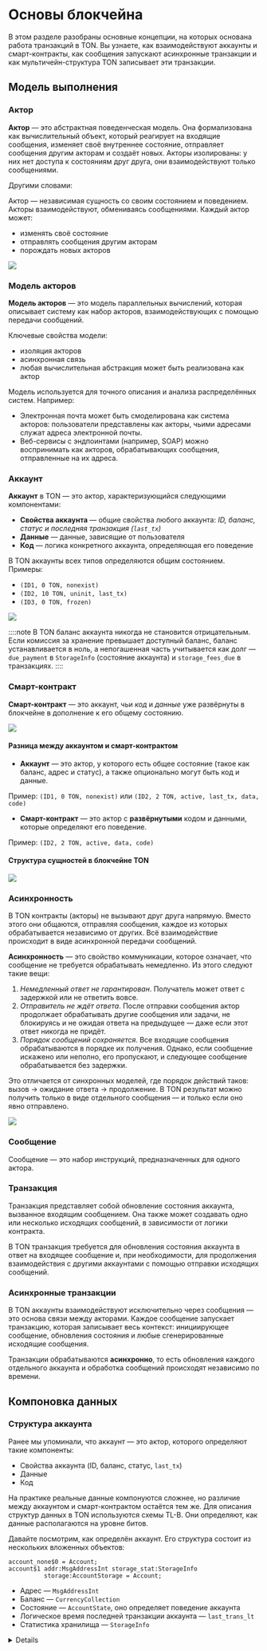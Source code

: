 
# Основы блокчейна

В этом разделе разобраны основные концепции, на которых основана работа транзакций в TON. Вы узнаете, как взаимодействуют аккаунты и смарт-контракты, как сообщения запускают асинхронные транзакции и как мультичейн-структура TON записывает эти транзакции.

## Модель выполнения

### Актор

**Актор** — это абстрактная поведенческая модель. Она формализована как вычислительный объект, который реагирует на входящие сообщения, изменяет своё внутреннее состояние, отправляет сообщения другим акторам и создаёт новых. Акторы изолированы: у них нет доступа к состояниям друг друга, они взаимодействуют только сообщениями.

Другими словами:

Актор — независимая сущность со своим состоянием и поведением. Акторы взаимодействуют, обмениваясь сообщениями. Каждый актор может:

- изменять своё состояние
- отправлять сообщения другим акторам
- порождать новых акторов

![](/img/docs/blockchain-fundamentals/actor.svg)

### Модель акторов

**Модель акторов** — это модель параллельных вычислений, которая описывает систему как набор акторов, взаимодействующих с помощью передачи сообщений.

Ключевые свойства модели:

- изоляция акторов
- асинхронная связь
- любая вычислительная абстракция может быть реализована как актор

Модель используется для точного описания и анализа распределённых систем. Например:

- Электронная почта может быть смоделирована как система акторов: пользователи представлены как акторы, чьими адресами служат адреса электронной почты.
- Веб-сервисы с эндпоинтами (например, SOAP) можно воспринимать как акторов, обрабатывающих сообщения, отправленные на их адреса.

### Аккаунт

**Аккаунт** в TON — это актор, характеризующийся следующими компонентами:

- **Свойства аккаунта** — общие свойства любого аккаунта: *ID, баланс, статус и последняя транзакция (`last_tx`)*
- **Данные** — данные, зависящие от пользователя
- **Код** — логика конкретного аккаунта, определяющая его поведение

В TON аккаунты всех типов определяются общим состоянием. Примеры:

- `(ID1, 0 TON, nonexist)`
- `(ID2, 10 TON, uninit, last_tx)`
- `(ID3, 0 TON, frozen)`

![](/img/docs/blockchain-fundamentals/account_eng.svg)

::::note
В TON баланс аккаунта никогда не становится отрицательным. Если комиссия за хранение превышает доступный баланс, баланс устанавливается в ноль, а непогашенная часть учитывается как долг — `due_payment` в `StorageInfo` (состояние аккаунта) и `storage_fees_due` в транзакциях.
::::

### Смарт-контракт

**Смарт-контракт** — это аккаунт, чьи *код* и *данные* уже развёрнуты в блокчейне в дополнение к его общему состоянию.

![](/img/docs/blockchain-fundamentals/smart-contract.svg)

#### Разница между аккаунтом и смарт-контрактом

- **Аккаунт** — это актор, у которого есть общее состояние (такое как баланс, адрес и статус), а также опционально могут быть код и данные.

Пример: `(ID1, 0 TON, nonexist)` или `(ID2, 2 TON, active, last_tx, data, code)`

- **Смарт-контракт** — это актор с **развёрнутыми** кодом и данными, которые определяют его поведение.

Пример: `(ID2, 2 TON, active, data, code)`

#### Структура сущностей в блокчейне TON

![](/img/docs/blockchain-fundamentals/structure_eng.svg)

### Асинхронность

В TON контракты (акторы) не вызывают друг друга напрямую. Вместо этого они общаются, отправляя сообщения, каждое из которых обрабатывается независимо от других. Всё взаимодействие происходит в виде асинхронной передачи сообщений.

**Асинхронность** — это свойство коммуникации, которое означает, что сообщение не требуется обрабатывать немедленно. Из этого следуют такие вещи:

1. *Немедленный ответ не гарантирован*. Получатель может ответ с задержкой или не ответить вовсе.
2. *Отправитель не ждёт ответа*. После отправки сообщения актор продолжает обрабатывать другие сообщения или задачи, не блокируясь и не ожидая ответа на предыдущее — даже если этот ответ никогда не придёт.
3. *Порядок сообщений сохраняется*. Все входящие сообщения обрабатываются в порядке их получения. Однако, если сообщение искажено или неполно, его пропускают, и следующее сообщение обрабатывается без задержки.

Это отличается от синхронных моделей, где порядок действий таков: вызов → ожидание ответа → продолжение.
В TON результат можно получить только в виде отдельного сообщения — и только если оно явно отправлено.

![](/img/docs/blockchain-fundamentals/asynchrony.gif)

### Сообщение

Сообщение — это набор инструкций, предназначенных для одного актора.

### Транзакция

Транзакция представляет собой обновление состояния аккаунта, вызванное входящим сообщением.
Она также может создавать одно или несколько исходящих сообщений, в зависимости от логики контракта.

В TON транзакция требуется для обновления состояния аккаунта в ответ на входящее сообщение и, при необходимости, для продолжения взаимодействия с другими аккаунтами с помощью отправки исходящих сообщений.

### Асинхронные транзакции

В TON аккаунты взаимодействуют исключительно через сообщения — это основа связи между акторами.
Каждое сообщение запускает транзакцию, которая записывает весь контекст: инициирующее сообщение, обновления состояния и любые сгенерированные исходящие сообщения.

Транзакции обрабатываются **асинхронно**, то есть обновления каждого отдельного аккаунта и обработка сообщений происходят независимо по времени.

## Компоновка данных

### Структура аккаунта

Ранее мы упоминали, что аккаунт — это актор, которого определяют такие компоненты:

- Свойства аккаунта (ID, баланс, статус, `last_tx`)
- Данные
- Код

На практике реальные данные компонуются сложнее, но различие между аккаунтом и смарт-контрактом остаётся тем же. Для описания структур данных в TON используются схемы TL-B. Они определяют, как данные располагаются на уровне битов.

Давайте посмотрим, как определён аккаунт.
Его структура состоит из нескольких вложенных объектов:

```tlb
account_none$0 = Account;
account$1 addr:MsgAddressInt storage_stat:StorageInfo
          storage:AccountStorage = Account;
```

- Адрес — `MsgAddressInt`
- Баланс — `CurrencyCollection`
- Состояние — `AccountState`, оно определяет поведение аккаунта
- Логическое время последней транзакции аккаунта — `last_trans_lt`
- Статистика хранилища — `StorageInfo`

<details>
  ```tlb

  account_none$0 = Account;
  account$1 addr:MsgAddressInt storage_stat:StorageInfo
  storage:AccountStorage = Account;

  account_storage$_ last_trans_lt:uint64
  balance:CurrencyCollection state:AccountState
  = AccountStorage;

  account_uninit$00 = AccountState;
  account_active$1 _:StateInit = AccountState;
  account_frozen$01 state_hash:bits256 = AccountState;

  acc_state_uninit$00 = AccountStatus;
  acc_state_frozen$01 = AccountStatus;
  acc_state_active$10 = AccountStatus;
  acc_state_nonexist$11 = AccountStatus;


  _ fixed_prefix_length:(Maybe (## 5)) special:(Maybe TickTock)
  code:(Maybe ^Cell) data:(Maybe ^Cell)
  library:(Maybe ^Cell) = StateInit;

  ```
</details>

Давайте проясним, что из этого является **свойствами аккаунта**, согласно схеме TL-B:

- ID → `MsgAddressInt`
- Баланс → `CurrencyCollection`
- Статус → `AccountState`
- Логическое время последней транзакции (`last_trans_lt`) — также часть общего состояния

А данные и код определяются в поле состояния: `AccountState`.

Теперь давайте подробнее рассмотрим свойства аккаунта и то, как они представлены в компоновке данных.

### Статус аккаунта

TON определяет такие состояния аккаунта `AccountState`:

| Статус   | Код TL-B | Описание                                                                                                                                                                                                                                     |
| -------- | -------- | -------------------------------------------------------------------------------------------------------------------------------------------------------------------------------------------------------------------------------------------- |
| `uninit` | `00`     | Аккаунт существует, но не содержит кода или данных. У него может быть ненулевой баланс, но он ещё не инициализирован.                                                                                                                        |
| `frozen` | `01`     | Аккаунт заморожен: его код и данные удалены, но хеш предыдущего состояния сохранён. Баланс аккаунта равен нулю; непогашенные комиссии за хранение учитываются как долг (`StorageInfo.due_payment`), а не как отрицательный баланс. Аккаунт нельзя использовать, но можно восстановить. |
| `active` | `10`     | Аккаунт включает `StateInit`, что означает «состояние инициализировано», с развёрнутыми кодом и данными. Это означает, что он уже инициализирован. Это активный смарт-контракт, готовый к обработке входящих сообщений.                      |

```tlb
account_uninit$00 = AccountState;
account_active$1 _:StateInit = AccountState;
account_frozen$01 state_hash:bits256 = AccountState;
```

Диаграмма ниже иллюстрирует жизненный цикл аккаунта в блокчейне TON, показывая, как его состояние меняется в различных условиях.

![](/img/docs/blockchain-fundamentals/account_status.svg)

### Структура смарт-контракта

Смарт-контракты — это набор обещаний в цифровой форме, включая протоколы, которые регулируют, как стороны выполняют эти обещания.

В TON под смарт-контрактом обычно понимают:

- Программный код, выполняемый в блокчейне и написанный на языке Tolk, FunC или Tact.
- Аккаунт, который реализует бизнес-логику и код контракта.

Техническое определение смарт-контракта в TON — это `аккаунт` в активном состоянии (`AccountState = active`), у которого:

- инициализировано поле `code` в `StateInit`, содержащее исполняемую логику
- инициализировано поле `data` в `StateInit`, хранящее постоянное состояние контракта

### Адрес

Адрес в TON — это уникальный идентификатор смарт-контракта, необходимый для взаимодействия между участниками сети.
У аккаунта самого по себе есть адрес, но мы полностью определяем адрес для конкретного использования только через смарт-контракт.
Он состоит из следующих компонентов:

- **ID воркчейна** (WorkChain ID) — 32-битное целое число со знаком, указывающее воркчейн, к которому принадлежит аккаунт (например, -1 для мастерчейна, 0 для бейсчейна).
- **ID аккаунта** (Account ID) — 256-битный хеш структуры `StateInit`, которая включает инициализированные свойства контракта `code`, `data` и, опционально, `library`.

:::important
`StateInit` (сокращение от *state initialized*) может меняться за время существования контракта.
Поле `account_id` никогда не меняется, потому что это хеш самого первого `StateInit`, записанного при развёртывании.
:::

Адрес определяется как:

<BlockMath math="{Address} := ({workchain_id},{account_id})" />

, где

<BlockMath math="{account_id}:= {HASH(StateInit)}" />

Адрес соответствует состоянию контракта при его первичной инициализации, и может быть вычислен даже **до** развёртывания контракта.
Это позволяет использовать адрес заранее — например, для получения токенов или настройки взаимодействий.

Адрес зависит только от `StateInit`, использованного *в момент первого развёртывания контракта*. Даже небольшое изменение в полях `code`, `data` или `library` приводило бы к совершенно другому `account_id` в этом инициализированном состоянии — и, следовательно, к другому **адресу**.

При этом во время обработки сообщений валидаторы проверяют адрес отправителя — и если он оказывается неверным, они автоматически заменяют его на правильный.

## Структура блокчейна

### Блокчейн

**Блокчейн** — это распределённый реестр, состоящий из блоков, в каждом из которых содержится набор данных. Эти блоки криптографически связаны друг с другом через хеши, образуя неизменяемую цепь. Вся эта цепь реплицируется и последовательно поддерживается всеми участниками сети.

### AccountChain

**AccountChain** — это цепочка транзакций, исполненных с одним аккаунтом в блокчейне TON.
Она образует линейную последовательность: `Tx1 → Tx2 → Tx3 → …`, где каждая транзакция ссылается на предыдущую.

Для эффективной обработки и консенсуса транзакции группируют в блоки, например, так:
`[Tx1 → Tx2] → [Tx3 → Tx4 → Tx5] → [] → [Tx6]`. Эти блоки также включают очереди входящих и исходящих сообщений, записывая все события и изменения состояния для аккаунта в течение периода этого блока.

Другими словами, AccountChain — это *микро-блокчейн*, ограниченный одним аккаунтом.
Как и обычный блокчейн, это линейная последовательность транзакций, позволяющая только дописывать данные — но посвящённая только одному аккаунту.
Она хранит и упорядочивает всю историю операций и взаимодействий этого аккаунта, обеспечивая прозрачность и отслеживаемость.

На сетевом уровне многие такие цепочки группируются в **ShardChain** или просто **«шард»**, в который входит набор разных аккаунтов. Эта абстракция поддерживает логическую группировку *AccountChains* в физической инфраструктуре *ShardChain ↔ Валидатор*.

Диаграмма ниже представляет графическое представление цепочки AccountChain и её структуры.
![](/img/docs/blockchain-fundamentals/accountchain.svg)

### ShardChain

**Шардчейн** (ShardChain), **шард** — это блокчейн, который группирует несколько AccountChain.

В то время как AccountChain представляет историю транзакций одного аккаунта, шардчейн обрабатывает и хранит данные для группы аккаунтов, у которых совпадает префикс двоичных адресов (например, все адреса, начинающиеся с `0b00101`).
Шардчейны также облегчают маршрутизацию сообщений между аккаунтами, обеспечивая как доставку, так и порядок: если одно сообщение отправлено раньше другого, оно прибудет первым.

Каждый валидатор отвечает за определённый шардчейн или группу из них, что позволяет сети обрабатывать транзакции одновременно в разных шардах.

![](/img/docs/blockchain-fundamentals/shardchain.svg)

### Воркчейн

**Воркчейн** (WorkChain) — это более высокий уровень блокчейна, который группирует различные шардчейны в *единую рабочую группу*.

В то время как каждый шардчейн управляет набором аккаунтов с общим префиксом двоичного адреса, воркчейн определяет общие правила (вроде расценок газа и конфигурации шардинга), которым должен следовать каждый шард этого воркчейна. Другими словами, он служит областью определённых правил, управляющей своими шардами по одному и тому же протоколу.

TON поддерживает до 2³² воркчейнов, каждый из которых может быть разделён на шардчейны количеством до 2⁶⁰.

В настоящее время в TON работают два воркчейна: **бейсчейн** (BaseChain) и **мастерчейн** (MasterChain).

### Мастерчейн и бейсчейн

**Бейсчейн** (BaseChain) — это основная цепочка для исполнения повседневных транзакций и смарт-контрактов.
Она оптимизирована для низких комиссий, что делает её подходящей для обычных пользователей и разработчиков.

![](/img/docs/blockchain-fundamentals/basechain.svg)

**Мастерчейн** (MasterChain) — это основной координирующий блокчейн, состоящий из одного шардчейна. Он содержит:

- параметры протокола
- текущий набор валидаторов и их доли
- цепочки аккаунтов валидаторов
- метаданные обо всех активных воркчейнах и шардчейнах
- хеши последних блоков из всех других цепочек

Затраты на газ в мастерчейне намеренно высоки ради стабильности, приоритизации критических операций и предотвращения спама.

Благодаря иерархической структуре воркчейнов и шардчейнов, TON образует **«блокчейн из блокчейнов»** — масштабируемую архитектуру, в которой каждая цепочка работает независимо, и все блоки ссылаются на своих предшественников через криптографические хеши.

![](/img/docs/blockchain-fundamentals/chain-of-chains.svg)

### Тестнет и мейннет

#### Мейннет (основная сеть)

**Мейннет** (mainnet) — это активная продакшн-сеть, в которой:

- все транзакции реальны
- используются реальные токены (например, настоящий Toncoin)

Все пользователи и все запущенные в продакшне проекты используют мейннет.

#### Тестнет (тестовая сеть)

**Тестнет** (testnet) — это независимая блокчейн-сеть, которая копирует функциональность основной сети, но использует монеты без ценности. В тестнете:

- используются тестовые монеты, не имеющие реальной ценности
- можно безопасно тестировать контракты, транзакции, DApps, проверять ошибки
- блокчейн может быть сброшен или изменён в любое время

Тестнет необходим для безопасной разработки и отладки перед запуском в основную сеть.

## Следующий шаг

Вы изучили основы транзакций — теперь давайте посмотрим, **что заставляет их происходить.**

<Button href="/v3/guidelines/dapps/transactions/message-driven-execution" colorType={'primary'} sizeType={'sm'}>
  Узнайте, как сообщения приводят к транзакциям
</Button>

<Feedback />
